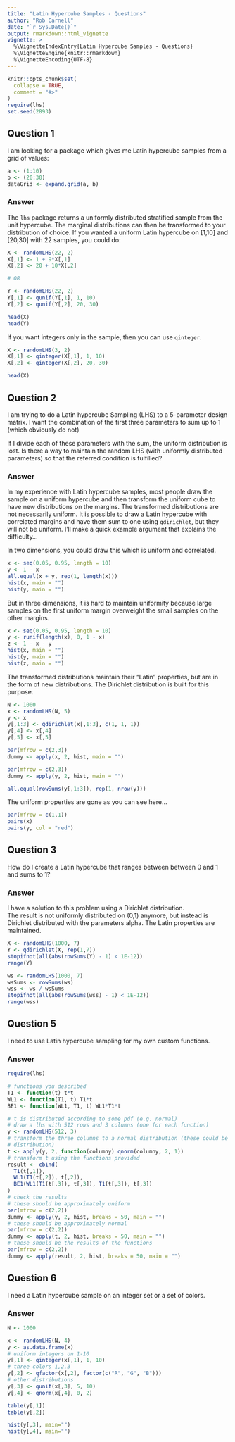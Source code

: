 ```yaml
---
title: "Latin Hypercube Samples - Questions"
author: "Rob Carnell"
date: "`r Sys.Date()`"
output: rmarkdown::html_vignette
vignette: >
  %\VignetteIndexEntry{Latin Hypercube Samples - Questions}
  %\VignetteEngine{knitr::rmarkdown}
  %\VignetteEncoding{UTF-8}
---
```


```r
knitr::opts_chunk$set(
  collapse = TRUE,
  comment = "#>"
)
require(lhs)
set.seed(2893)
```

## Question 1

I am looking for a package which gives me Latin hypercube samples 
from a grid of values: 

```r
a <- (1:10) 
b <- (20:30) 
dataGrid <- expand.grid(a, b)
```

### Answer

The `lhs` package returns a uniformly distributed stratified sample from the 
unit hypercube.  The marginal distributions can then be transformed to your 
distribution of choice.  If you wanted a uniform Latin hypercube on [1,10] and 
[20,30] with 22 samples, you could do: 

```r
X <- randomLHS(22, 2) 
X[,1] <- 1 + 9*X[,1] 
X[,2] <- 20 + 10*X[,2] 

# OR 

Y <- randomLHS(22, 2) 
Y[,1] <- qunif(Y[,1], 1, 10) 
Y[,2] <- qunif(Y[,2], 20, 30) 

head(X)
head(Y)
```

If you want integers only in the sample, 
then you can use `qinteger`.

```r
X <- randomLHS(3, 2)
X[,1] <- qinteger(X[,1], 1, 10)
X[,2] <- qinteger(X[,2], 20, 30)

head(X)
```

## Question 2

I am trying to do a Latin hypercube Sampling (LHS) to a 5-parameter 
design matrix. I want the combination of the 
first three parameters to sum up to 1 (which obviously do not) 

If I divide each of these parameters with the sum, the uniform distribution is 
lost. Is there a way to maintain the random LHS (with uniformly 
distributed parameters) so that the referred condition is fulfilled? 

### Answer

In my experience with Latin hypercube samples, most people draw the sample on 
a uniform hypercube and then transform the uniform cube to have new 
distributions on the margins.  The transformed distributions are not 
necessarily uniform.  It is possible to draw a Latin hypercube with correlated 
margins and have them sum to one using `qdirichlet`, but they will not be uniform.  I'll make a 
quick example argument that explains the difficulty... 

In two dimensions, you could draw this which is uniform and correlated. 

```r
x <- seq(0.05, 0.95, length = 10) 
y <- 1 - x 
all.equal(x + y, rep(1, length(x))) 
hist(x, main = "") 
hist(y, main = "") 
```

But in three dimensions, it is hard to maintain uniformity because large 
samples on the first uniform margin overweight the small samples on the other 
margins. 

```r
x <- seq(0.05, 0.95, length = 10) 
y <- runif(length(x), 0, 1 - x) 
z <- 1 - x - y 
hist(x, main = "") 
hist(y, main = "") 
hist(z, main = "") 
```

The transformed distributions maintain their "Latin" properties, but are in 
the form of new distributions.  The Dirichlet distribution is built for this purpose.

```r
N <- 1000
x <- randomLHS(N, 5) 
y <- x 
y[,1:3] <- qdirichlet(x[,1:3], c(1, 1, 1))
y[,4] <- x[,4] 
y[,5] <- x[,5] 

par(mfrow = c(2,3)) 
dummy <- apply(x, 2, hist, main = "") 

par(mfrow = c(2,3)) 
dummy <- apply(y, 2, hist, main = "") 

all.equal(rowSums(y[,1:3]), rep(1, nrow(y))) 
```

The uniform properties are gone as you can see here... 

```r
par(mfrow = c(1,1)) 
pairs(x) 
pairs(y, col = "red") 
```

## Question 3

How do I create a Latin hypercube that ranges between between 0 and 1 and sums to 1?

### Answer

I have a solution to this problem using a Dirichlet distribution.  
The result is not uniformly distributed on (0,1) anymore, but 
instead is Dirichlet distributed with the parameters alpha.  The Latin 
properties are maintained. 

```r
X <- randomLHS(1000, 7) 
Y <- qdirichlet(X, rep(1,7)) 
stopifnot(all(abs(rowSums(Y) - 1) < 1E-12)) 
range(Y) 

ws <- randomLHS(1000, 7) 
wsSums <- rowSums(ws) 
wss <- ws / wsSums 
stopifnot(all(abs(rowSums(wss) - 1) < 1E-12)) 
range(wss)
```

## Question 5

I need to use Latin hypercube sampling for my own custom functions.

### Answer

```r
require(lhs) 

# functions you described 
T1 <- function(t) t*t 
WL1 <- function(T1, t) T1*t 
BE1 <- function(WL1, T1, t) WL1*T1*t 

# t is distributed according to some pdf (e.g. normal) 
# draw a lhs with 512 rows and 3 columns (one for each function) 
y <- randomLHS(512, 3) 
# transform the three columns to a normal distribution (these could be any 
# distribution) 
t <- apply(y, 2, function(columny) qnorm(columny, 2, 1)) 
# transform t using the functions provided 
result <- cbind( 
  T1(t[,1]), 
  WL1(T1(t[,2]), t[,2]), 
  BE1(WL1(T1(t[,3]), t[,3]), T1(t[,3]), t[,3]) 
) 
# check the results 
# these should be approximately uniform 
par(mfrow = c(2,2)) 
dummy <- apply(y, 2, hist, breaks = 50, main = "") 
# these should be approximately normal 
par(mfrow = c(2,2)) 
dummy <- apply(t, 2, hist, breaks = 50, main = "") 
# these should be the results of the functions 
par(mfrow = c(2,2)) 
dummy <- apply(result, 2, hist, breaks = 50, main = "") 
```

## Question 6

I need a Latin hypercube sample on an integer set or a set of colors.

### Answer

```r
N <- 1000 

x <- randomLHS(N, 4) 
y <- as.data.frame(x) 
# uniform integers on 1-10 
y[,1] <- qinteger(x[,1], 1, 10)
# three colors 1,2,3 
y[,2] <- qfactor(x[,2], factor(c("R", "G", "B"))) 
# other distributions 
y[,3] <- qunif(x[,3], 5, 10) 
y[,4] <- qnorm(x[,4], 0, 2) 

table(y[,1])
table(y[,2])

hist(y[,3], main="") 
hist(y[,4], main="") 
```

